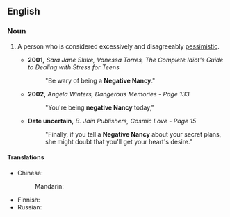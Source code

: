 ==English==

===Noun===
{{head|en|noun|head=[[negative]] [[Nancy]]}}

# {{label|en|pejorative|informal}} A person who is considered excessively and disagreeably [[pessimistic]].
#* '''2001,''' ''Sara Jane Sluke, Vanessa Torres, The Complete Idiot's Guide to Dealing with Stress for Teens''
#*: "Be wary of being a '''Negative Nancy'''."
#* '''2002,''' ''Angela Winters, Dangerous Memories - Page 133''
#*: "You're being '''negative Nancy''' today,"
#* '''Date uncertain,''' ''B. Jain Publishers, Cosmic Love - Page 15''
#*: "Finally, if you tell a '''Negative Nancy''' about your secret plans, she might doubt that you'll get your heart's desire."

====Translations====
{{trans-top|person who is considered excessively pessimistic}}
* Chinese: 
*: Mandarin: {{t-needed|cmn}}
{{trans-mid}}
* Finnish: {{t|fi|[[negatiivinen]] [[Niilo|niilo]]}} {{qualifier|rare}}
* Russian: {{t-needed|ru}}
{{trans-bottom}}